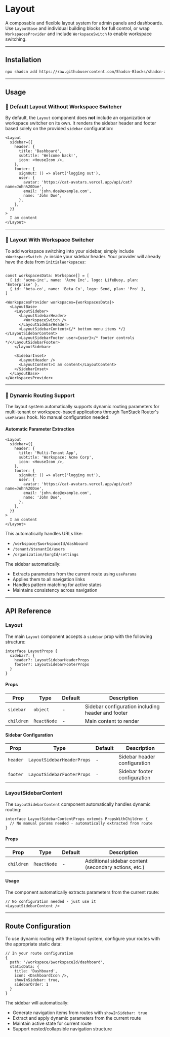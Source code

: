 
<Meta title="Layout" />

# Layout

A composable and flexible layout system for admin panels and dashboards. Use `LayoutBase` and individual building blocks for full control, or wrap `WorkspacesProvider` and include `WorkspaceSwitch` to enable workspace switching.

---

## Installation

```bash
npx shadcn add https://raw.githubusercontent.com/Shadcn-Blocks/shadcn-admin-blocks/refs/heads/main/public/r/Layout.json
```

---

## Usage

### 🧱 Default Layout Without Workspace Switcher

By default, the `Layout` component does **not** include an organization or workspace switcher on its own. It renders the sidebar header and footer based solely on the provided `sidebar` configuration:

```tsx
<Layout
  sidebar={{
    header: {
      title: 'Dashboard',
      subtitle: 'Welcome back!',
      icon: <HouseIcon />,
    },
    footer: {
      signOut: () => alert('logging out'),
      user: {
        avatar: 'https://cat-avatars.vercel.app/api/cat?name=John%20Doe',
        email: 'john.doe@example.com',
        name: 'John Doe',
      },
    },
  }}
>
  I am content
</Layout>
```

<Canvas of={Stories.SimpleLayout} />

---

### 🔧 Layout With Workspace Switcher

To add workspace switching into your sidebar, simply include `<WorkspaceSwitch />` inside your sidebar header. Your provider will already have the data from `initialWorkspaces`:

```tsx

const workspacesData: Workspace[] = [
  { id: 'acme-inc', name: 'Acme Inc', logo: LifeBuoy, plan: 'Enterprise' },
  { id: 'beta-co', name: 'Beta Co', logo: Send, plan: 'Pro' },
]

<WorkspacesProvider workspaces={workspacesData}>
  <LayoutBase>
    <LayoutSidebar>
      <LayoutSidebarHeader>
        <WorkspaceSwitch />
      </LayoutSidebarHeader>
      <LayoutSidebarContent>{/* bottom menu items */}</LayoutSidebarContent>
      <LayoutSidebarFooter user={user}>/* footer controls */</LayoutSidebarFooter>
    </LayoutSidebar>

    <SidebarInset>
      <LayoutHeader />
      <LayoutContent>I am content</LayoutContent>
    </SidebarInset>
  </LayoutBase>
</WorkspacesProvider>
```

<Canvas of={Stories.AdvancedLayout} />

---

### 🚀 Dynamic Routing Support

The layout system automatically supports dynamic routing parameters for multi-tenant or workspace-based applications through TanStack Router's `useParams` hook. No manual configuration needed:

#### Automatic Parameter Extraction

```tsx
<Layout
  sidebar={{
    header: {
      title: 'Multi-Tenant App',
      subtitle: 'Workspace: Acme Corp',
      icon: <HouseIcon />,
    },
    footer: {
      signOut: () => alert('logging out'),
      user: {
        avatar: 'https://cat-avatars.vercel.app/api/cat?name=John%20Doe',
        email: 'john.doe@example.com',
        name: 'John Doe',
      },
    },
  }}
>
  I am content
</Layout>
```

This automatically handles URLs like:
- `/workspace/$workspaceId/dashboard`
- `/tenant/$tenantId/users`
- `/organization/$orgId/settings`

The sidebar automatically:
- Extracts parameters from the current route using `useParams`
- Applies them to all navigation links
- Handles pattern matching for active states
- Maintains consistency across navigation

<Canvas of={Stories.DynamicRoutingLayout} />

---

## API Reference

### Layout

The main `Layout` component accepts a `sidebar` prop with the following structure:

```tsx
interface LayoutProps {
  sidebar?: {
    header?: LayoutSidebarHeaderProps
    footer?: LayoutSidebarFooterProps
  }
}
```

#### Props

| Prop | Type | Default | Description |
|------|------|---------|-------------|
| `sidebar` | `object` | - | Sidebar configuration including header and footer |
| `children` | `ReactNode` | - | Main content to render |

#### Sidebar Configuration

| Prop | Type | Default | Description |
|------|------|---------|-------------|
| `header` | `LayoutSidebarHeaderProps` | - | Sidebar header configuration |
| `footer` | `LayoutSidebarFooterProps` | - | Sidebar footer configuration |

### LayoutSidebarContent

The `LayoutSidebarContent` component automatically handles dynamic routing:

```tsx
interface LayoutSidebarContentProps extends PropsWithChildren {
  // No manual params needed - automatically extracted from route
}
```

#### Props

| Prop | Type | Default | Description |
|------|------|---------|-------------|
| `children` | `ReactNode` | - | Additional sidebar content (secondary actions, etc.) |

#### Usage

The component automatically extracts parameters from the current route:

```tsx
// No configuration needed - just use it
<LayoutSidebarContent />
```

---

## Route Configuration

To use dynamic routing with the layout system, configure your routes with the appropriate static data:

```tsx
// In your route configuration
{
  path: '/workspace/$workspaceId/dashboard',
  staticData: {
    title: 'Dashboard',
    icon: <DashboardIcon />,
    showInSidebar: true,
    sidebarOrder: 1
  }
}
```

The sidebar will automatically:
- Generate navigation items from routes with `showInSidebar: true`
- Extract and apply dynamic parameters from the current route
- Maintain active state for current route
- Support nested/collapsible navigation structure